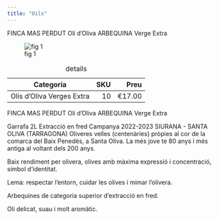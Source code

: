 ```yaml
---
title: "Oils"
---
```


FINCA MAS PERDUT Oli d'Oliva ARBEQUINA Verge Extra  

![fig 1](imagesoil/fincas_mas_perdut_arbequina_2L.jpeg)


| Categoria                |  SKU | Preu   |
|--------------------------|-----:|-------:|
| Olis d'Oliva Verges Extra|  10  | €17.00 |

: details



FINCA MAS PERDUT Oli d'Oliva ARBEQUINA Verge Extra 

Garrafa 2L
Extracció en fred
Campanya 2022-2023
SIURANA - SANTA OLIVA (TARRAGONA)
Oliveres velles (centenàries) pròpies al cor de la comarca del Baix Penedès, a Santa Oliva. La més jove te 80 anys i més antiga al voltant dels 200 anys.

:::{.callout-note  collapse="false" }
Baix rendiment per olivera, olives amb màxima expressió i concentració, símbol d'identitat.

Lema: respectar l'entorn, cuidar les olives i mimar l'olivera.

Arbequines de categoria superior d'extracció en fred.

Oli delicat, suau i molt aromàtic.
:::